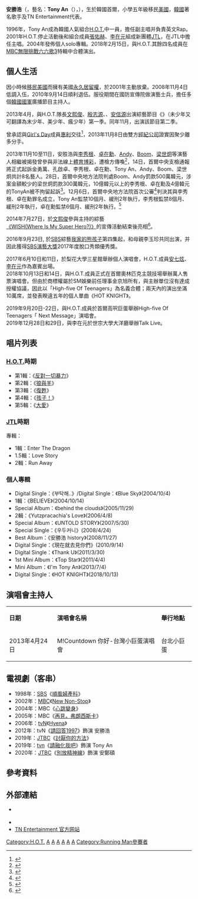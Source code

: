 {{藝人
|姓名 = Tony An
|類型 = 男歌手
|圖片 = 161129 Tony An MMA.jpg
|圖片尺寸 = 
|圖片簡介 = 
|本名 =
|外文名 = 안승호
|外文 = ko
|羅馬拼音 = An Seung Ho
|英文名 =
|暱稱 =
|國籍 = {{KOR}}
|出生日期 = {{birth_date_and_age|1978|6|7}}
|出生地點 = {{KOR}}[[首爾特別市|首爾特別市]]
|職業 = [[歌手|歌手]]
|語言 = [[韓語|韓語]]、[[英語|英語]]
|教育程度 = {{ubl|美國Cerritos High School畢業<br>[[東國大學|東國大學]]戲劇電影學[[學士|學士]]<br>[[東國大學|東國大學]]文化藝術大學院舞台演出專攻[[碩士|碩士]]研究生}}
|宗教信仰 = [[基督教|基督教]]
|配偶 =
|出道日期 = 1996年9月7日
|出道作 = 
|代表作 = 
|活躍年代 = 1996年至今
|唱片公司 =
|經紀公司 = TN Entertainment
|網站 =
|相關團體 = [[H.O.T.|H.O.T.]]、[[JTL|JTL]]、[[HOT.Sech.god.RG|HOT.Sech.god.RG]]
}}

'''安勝浩'''（{{lang-ko|'''안승호'''}}，藝名：'''Tony An'''（{{lang|en|'''토니안'''}}），{{bd|1978年|6月7日}}），生於韓國首爾，小學五年級移民[[美國|美國]]，[[韓國|韓國]]著名歌手及TN Entertainment代表。

1996年，Tony An成為韓國人氣組合[[H.O.T.|H.O.T.]]中一員，擔任副主唱并負責英文Rap。2001年H.O.T.停止活動後和組合成員[[張佑赫|張佑赫]]、[[李載沅|李在元]]組成新團體[[JTL|JTL]]，在JTL中擔任主唱。2004年發佈個人solo專輯。2018年2月15日，與H.O.T.其餘四名成員在[[MBC|MBC]][[無限挑戰|無限挑戰]][[星期六星期六是歌手第三季_－_H.O.T.|六六歌3]]特輯中合體演出。

==個人生活==
因小時候[[移民|移民]][[美國|美國]]而擁有美國[[永久居留權|永久居留權]]，於2001年主動放棄。2008年11月4日低調入伍，2010年9月14日順利退伍。服役期間在國防宣傳院做演藝士兵，擔任多個[[韓國國軍|韓國國軍]]廣播節目主持人。

2013年4月，與H.O.T.隊長[[文熙俊|文熙俊]]、[[殷志源|殷志源]]、{{link-ko|千明勳|천명훈}}、[[安信源|安信源]]出演綜藝節目《{{link-en|20世紀未少年|Handsome Boys of the 20th Century}}》（未少年又可翻譯為末少年、美少年、瘋少年）第一季。同年11月，出演該節目第二季。

曾承認與[[Girl's_Day|Girl's Day]]成員[[惠利|惠利]]交往<ref>{{cite web | url=http://www.ohkpop.com/106072/girls-day-hyeri-is-dating-tony-ahn-who-is-16-years-older | title=Girl's Day Hyeri Is Dating Tony Ahn Who Is 16 Years Older! | publisher=Oh! Kpop | date=2013-04-16 | accessdate=2013-08-28 | language=en | deadurl=yes | archiveurl=https://web.archive.org/web/20131127071558/http://www.ohkpop.com/106072/girls-day-hyeri-is-dating-tony-ahn-who-is-16-years-older | archivedate=2013-11-27 }}</ref>，2013年11月8日由雙方[[經紀公司|經紀公司]]證實因聚少離多分手。

2013年11月10至11日，安胜浩與[[李秀根|李秀根]]、[[卓在勳|卓在勳]]、[[李先鎬|Andy]]、[[Boom_(藝人)|Boom]]、[[梁世炯|梁世炯]]等演藝人相繼被揭發曾參與非法線上[[體育博彩|體育博彩]]，遭檢方傳喚<ref>{{cite web | url=http://chinese.chosun.com/big5/site/data/html_dir/2013/11/11/20131111000006.html | title=《2天1夜》藝人涉嫌非法賭博被傳喚 | publisher=朝鮮日報中文網 | date=2013-11-11 | accessdate=2013-11-12 | author=安重顯 | language=zh-tw | archive-date=2014-02-20 | archive-url=https://web.archive.org/web/20140220171045/http://chinese.chosun.com/big5/site/data/html_dir/2013/11/11/20131111000006.html | dead-url=no }}</ref>，14日，首爾中央支檢通報將正式起訴金勇萬、孔啟卓、李秀根、卓在勳、Tony An、Andy、Boom、梁世炯共計8名藝人。28日，首爾中央地方法院判處Boom、Andy罰款500萬韓元，涉案金額較少的梁世炯罰款300萬韓元，10億韓元以上的李秀根、卓在勳及4億韓元的TonyAn被不拘留起訴<ref>{{cite web | url=http://news.sportsseoul.com/read/entertain/1277891.htm | title=법원, '불법도박' 연예인 벌금 명령…소속사 측 "현재 자숙 중" | publisher=Sports Seoul（{{lang|ko|스포츠서울}}） | date=2013-11-28 | accessdate=2013-11-28 | author=이다원 | language=ko | deadurl=yes | archiveurl=https://web.archive.org/web/20131201003716/http://news.sportsseoul.com/read/entertain/1277891.htm | archivedate=2013-12-01 }}</ref>。12月6日，首爾中央地方法院首次公審<ref>{{cite web | url=http://mwave.interest.me/enewsworld/tw/article/52139 | title=神話Andy、Boom參與非法賭博被處罰款五百萬 | publisher=CJ E&M enewsWorld | date=2013-11-29 | accessdate=2013-11-29 | author=權花蘭 | language=zh-tw | archive-date=2013-12-02 | archive-url=https://web.archive.org/web/20131202032344/http://mwave.interest.me/enewsworld/tw/article/52139 | dead-url=no }}</ref>判決其與李秀根、卓在勳罪名成立，Tony An監禁10個月、緩刑2年執行，李秀根監禁8個月、緩刑2年執行，卓在勳監禁6個月、緩刑2年執行。<ref>{{cite web | url=http://osen.mt.co.kr/article/G1109739790 | title='도박혐의 인정' 이수근-탁재훈-토니, 앞으로 어떻게 되나? | publisher=OSEN | date=2013-12-06 | accessdate=2013-12-07 | author=임영진 | language=ko | archive-date=2020-09-30 | archive-url=https://web.archive.org/web/20200930191820/http://osen.mt.co.kr/article/G1109739790 | dead-url=no }}</ref>

2014年7月27日，於[[文熙俊|文熙俊]]參與主持的綜藝[[《WISH(Where_Is_My_Super_Hero?)》|《WISH(Where Is My Super Hero?)》]]的宣傳活動結束後亮相<ref>{{cite web | url=https://hk.celebrity.yahoo.com/news/%E5%AE%89%E5%8B%9D%E6%B5%A9%E5%BE%A9%E5%87%BA%E6%8E%A5%E6%96%B0%E7%AF%80%E7%9B%AE-%E5%8F%8D%E7%9C%818%E5%80%8B%E6%9C%88%E5%BE%8C%E6%B1%82%E5%8E%9F%E8%AB%92-163700967.html | title=安勝浩復出接新節目 反省8個月後求原諒 | publisher=雅虎娛樂圈 | date=2014-07-28 | accessdate=2013-07-28 | author=陳玉恬 | language=zh-tw | archive-date=2019-09-25 | archive-url=https://web.archive.org/web/20190925085345/https://hk.celebrity.yahoo.com/news/%E5%AE%89%E5%8B%9D%E6%B5%A9%E5%BE%A9%E5%87%BA%E6%8E%A5%E6%96%B0%E7%AF%80%E7%9B%AE-%E5%8F%8D%E7%9C%818%E5%80%8B%E6%9C%88%E5%BE%8C%E6%B1%82%E5%8E%9F%E8%AB%92-163700967.html | dead-url=no }}</ref>。

2016年9月23日, 於[[SBS|SBS]]綜藝[[我家的熊孩子|我家的熊孩子]]第四集起，和母親李玉珍共同出演，并因此獲得[[SBS演藝大獎|SBS演藝大獎]]2017年度脫口秀類優秀獎。

2017年6月10日和11日，於梨花大學三星館舉辦個人演唱會，H.O.T.成員[[安七炫|安七炫]]、[[李載沅|李在元]]作為嘉賓出場。<BR>

2018年10月13日和14日，與H.O.T.成員正式在首爾奧林匹克主競技場舉辦萬人售票演唱會。但由於商標權屬於SM娛樂前任理事金京旭所有，與主辦單位沒有達成授權協議，因此以「High-five Of Teenagers」為名義合體；兩天內的演出坐滿10萬席，並發表睽違五年的個人單曲《HOT KNIGHT》。

2019年9月20日-22日，與H.O.T.成員於首爾高呎巨蛋舉辦High-five Of Teenagers「 Next Message」演唱會。<BR>

2019年12月28日和29日，與李在元於世宗大學大洋廳舉辦Talk Live。

==唱片列表==
===[[H.O.T.|H.O.T.]]時期===
* 第1輯：《[[反對一切暴力|反對一切暴力]]》
* 第2輯：《[[狼與羊|狼與羊]]》
* 第3輯：《[[復甦_(H.O.T.專輯)|復甦]]》
* 第4輯：《[[孩子！|孩子！]]》
* 第5輯：《[[局外人的孤堡|大愛]]》

===[[jtL|JTL]]時期===
專輯：
*1輯：Enter The Dragon
*1.5輯：Love Story
*2輯：Run Away

===個人專輯===
*Digital Single：《부탁해..》/Digital Single：《Blue Sky》(2004/10/4)
*1輯：《BELIEVE》(2004/10/14)
*Special Album：《behind the clouds》(2005/11/29)
*2輯：《Yutzpracachia's Love》(2006/4/8)
*Special Album：《UNTOLD STORY》(2007/5/30)
*Special Single：《우두커니》(2008/4/24)
*Best Album：《安勝浩 history》(2008/11/27)
*Digital Single：《現在就去見你們》(2010/9/14)
*Digital Single：《Thank U》(2011/3/30)
*1st Mini Album：《Top Star》(2011/4/4)
*Mini Album：《I'm Tony An》(2013/7/4)
*Digital Single：《HOT KNIGHT》(2018/10/13)

==演唱會主持人==
{|class="wikitable" width=60%
|- style="background:gold" align=center
|'''日期'''||'''演唱會名稱'''||'''舉行地點'''
|-
| 2013年4月24日 || M!Countdown 你好-台灣小巨蛋演唱會 || 台北小巨蛋
|}

==電視劇（客串）==
*1998年：[[SBS_(韓國)|SBS]]《[[順風婦產科|順風婦產科]]》
*2002年：[[文化廣播公司|MBC]]《[[男生女生向前走#New_Non-Stop|New Non-Stop]]》
*2004年：MBC《[[心跳變身|心跳變身]]》
*2005年：MBC《[[再見，弗朗西斯卡|再見，弗朗西斯卡]]》
*2006年：[[tvN|tvN]]《[[Hyena|Hyena]]》
*2012年：tvN《[[請回答1997|請回答1997]]》飾演 安勝浩
*2019年：[[JTBC|JTBC]]《[[討厭你的方法|討厭你的方法]]》
*2019年：[[tvn|tvn]]《[[請融化我吧|請融化我吧]]》飾演 Tony An
*2020年：[[JTBC|JTBC]]《[[別放精神線|別放精神線]]》飾演 安鄭碩

==參考資料==
{{reflist}}

==外部連結==
* {{twitter|Topstar0607}} {{ko}}
* {{Sinaweibo|2670153633}}
*[https://www.tnnation.com/ TN Entertainment 官方网站] {{Wayback|url=https://www.tnnation.com/ |date=20201119141334 }}
{{H.O.T.}}
[[Category:H.O.T.|Category:H.O.T.]]
[[Category:韓國男歌手|A]]
[[Category:韓國流行音樂歌手|A]]
[[Category:韓語流行音樂歌手|A]]
[[Category:首爾特別市出身人物|A]]
[[Category:東國大學校友|A]]
[[Category:安姓|A]]
[[Category:Running_Man參賽者|Category:Running Man參賽者]]